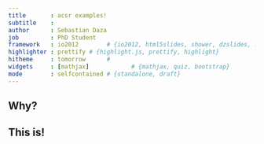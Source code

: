 ```yaml
---
title       : acsr examples!
subtitle    : 
author      : Sebastian Daza
job         : PhD Student
framework   : io2012        # {io2012, html5slides, shower, dzslides, ...}
highlighter : prettify # {highlight.js, prettify, highlight}
hitheme     : tomorrow      # 
widgets     : [mathjax]            # {mathjax, quiz, bootstrap}
mode        : selfcontained # {standalone, draft}
---
```



## Why?


## This is!